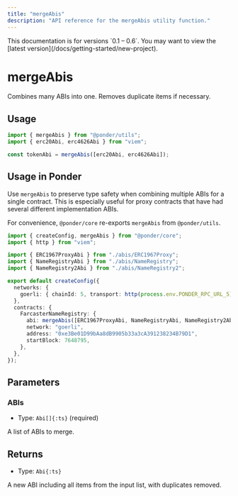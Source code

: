 ```yaml
---
title: "mergeAbis"
description: "API reference for the mergeAbis utility function."
---
```



<Callout type="warning">
  This documentation is for versions `0.1 – 0.6`. You may want to view the
  [latest version](/docs/getting-started/new-project).
</Callout>

# mergeAbis

Combines many ABIs into one. Removes duplicate items if necessary.

## Usage

```ts filename="index.ts" {1,4}
import { mergeAbis } from "@ponder/utils";
import { erc20Abi, erc4626Abi } from "viem";

const tokenAbi = mergeAbis([erc20Abi, erc4626Abi]);
```

## Usage in Ponder

Use `mergeAbis` to preserve type safety when combining multiple ABIs for a single contract. This is especially useful for proxy contracts that have had several different implementation ABIs.

For convenience, `@ponder/core` re-exports `mergeAbis` from `@ponder/utils`.

```ts filename="ponder.config.ts" {1,14}
import { createConfig, mergeAbis } from "@ponder/core";
import { http } from "viem";

import { ERC1967ProxyAbi } from "./abis/ERC1967Proxy";
import { NameRegistryAbi } from "./abis/NameRegistry";
import { NameRegistry2Abi } from "./abis/NameRegistry2";

export default createConfig({
  networks: {
    goerli: { chainId: 5, transport: http(process.env.PONDER_RPC_URL_5) },
  },
  contracts: {
    FarcasterNameRegistry: {
      abi: mergeAbis([ERC1967ProxyAbi, NameRegistryAbi, NameRegistry2Abi]),
      network: "goerli",
      address: "0xe3Be01D99bAa8dB9905b33a3cA391238234B79D1",
      startBlock: 7648795,
    },
  },
});
```

## Parameters

### ABIs

- Type: `Abi[]{:ts}` (required)

A list of ABIs to merge.

## Returns

- Type: `Abi{:ts}`

A new ABI including all items from the input list, with duplicates removed.
